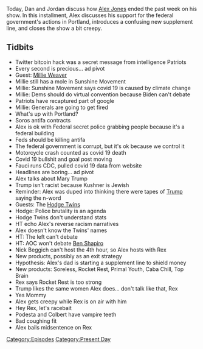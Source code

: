 {{DEFAULTSORT:
    #_EPISODE_0459:July 17, 2020
}}{{Episode
    | title           = July 17, 2020
    | caption         = Listen to this episode on [https://knowledgefight.libsyn.com/459-july-17-2020 Libsyn] [https://open.spotify.com/episode/7GMEtprZdI4SRu9mhi9xEH Spotify], Read the [[Transcript/459: July 17, 2020|Unofficial Transcript]], View discussion on [https://reddit.com/hvojjf Reddit]
    | episodeNumber   = 459
    | length          = 02:28:16
    | airDate         = July 22, 2020
    | coverageDate    = July 17, 2020
    | episodeType     = [[:Category:Present Day|Present Day]]
    | appearance      = [[Roger Stone]], [[Millie Weaver]], [[George Soros]], [[Anthony Fauci]], [[Mary Trump]], [[Hodge Twins]], [[Rex Jones]], [[John Podesta]], [[Stephen Colbert]]
    | oocDrop         = Roger Stone uses a slur on a radion interview
    | previousEpisode = [[458: July 14, 2020]]
    | nextEpisode     = [[460: Donk's Dojo]]
}}

{{Stub}}

Today, Dan and Jordan discuss how [[Alex Jones]] ended the past week on his show. In this installment, Alex discusses his support for the federal government's actions in Portland, introduces a confusing new supplement line, and closes the show a bit creepy.

==Tidbits==

*Twitter bitcoin hack was a secret message from intelligence Patriots
*Every second is precious... ad pivot
*Guest: [[Millie Weaver]]
*Millie still has a mole in Sunshine Movement
*Millie: Sunshine Movement says covid 19 is caused by climate change
*Millie: Dems should do virtual convention because Biden can't debate
*Patriots have recaptured part of google
*Millie: Generals are going to get fired
*What's up with Portland?
*Soros antifa contracts
*Alex is ok with Federal secret police grabbing people because it's a federal building
*Feds should be killing antifa
*The federal government is corrupt, but it's ok because we control it
*Motorcycle crash counted as covid 19 death
*Covid 19 bullshit and goal post moving
*Fauci runs CDC, pulled covid 19 data from website
*Headlines are boring... ad pivot
*Alex talks about Mary Trump
*Trump isn't racist because Kushner is Jewish
*Reminder: Alex was duped into thinking there were tapes of [[Donald Trump|Trump]] saying the n-word
*Guests: The [[Hodge Twins]]
*Hodge: Police brutality is an agenda
*Hodge Twins don't understand stats
*HT echo Alex's reverse racism narratives
*Alex doesn't know the Twins' names
*HT: The left can't debate
*HT: AOC won't debate [[Ben Shapiro]]
*Nick Beggich can't host the 4th hour, so Alex hosts with Rex
*New products, possibly as an exit strategy
*Hypothesis: Alex's dad is starting a supplement line to shield money
*New products: Soreless, Rocket Rest, Primal Youth, Caba Chill, Top Brain
*Rex says Rocket Rest is too strong
*Trump likes the same women Alex does... don't talk like that, Rex
*Yes Mommy
*Alex gets creepy while Rex is on air with him
*Hey Rex, let's racebait
*Podesta and Colbert have vampire teeth
*Bad coughing fit
*Alex bails midsentence on Rex

[[Category:Episodes]]
[[Category:Present Day]]
